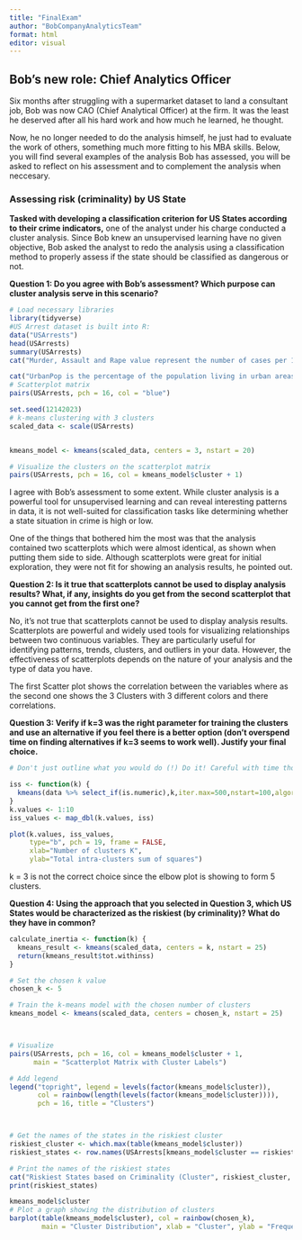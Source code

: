 ---
title: "FinalExam"
author: "BobCompanyAnalyticsTeam"
format: html
editor: visual
---

## Bob's new role: Chief Analytics Officer

Six months after struggling with a supermarket dataset to land a consultant job, Bob was now CAO (Chief Analytical Officer) at the firm. It was the least he deserved after all his hard work and how much he learned, he thought.

Now, he no longer needed to do the analysis himself, he just had to evaluate the work of others, something much more fitting to his MBA skills. Below, you will find several examples of the analysis Bob has assessed, you will be asked to reflect on his assessment and to complement the analysis when neccesary.

### Assessing risk (criminality) by US State

**Tasked with developing a classification criterion for US States according to their crime indicators,** one of the analyst under his charge conducted a cluster analysis. Since Bob knew an unsupervised learning have no given objective, Bob asked the analyst to redo the analysis using a classification method to properly assess if the state should be classified as dangerous or not.

**Question 1: Do you agree with Bob's assessment? Which purpose can cluster analysis serve in this scenario?**

```{r}
# Load necessary libraries
library(tidyverse)
#US Arrest dataset is built into R:
data("USArrests")
head(USArrests)
summary(USArrests)
cat("Murder, Assault and Rape value represent the number of cases per 100,000 habitants. \n")

cat("UrbanPop is the percentage of the population living in urban areas. \n")
# Scatterplot matrix
pairs(USArrests, pch = 16, col = "blue")

set.seed(12142023)
# k-means clustering with 3 clusters
scaled_data <- scale(USArrests)


kmeans_model <- kmeans(scaled_data, centers = 3, nstart = 20)

# Visualize the clusters on the scatterplot matrix
pairs(USArrests, pch = 16, col = kmeans_model$cluster + 1)
```

I agree with Bob's assessment to some extent. While cluster analysis is a powerful tool for unsupervised learning and can reveal interesting patterns in data, it is not well-suited for classification tasks like determining whether a state situation in crime is high or low.

One of the things that bothered him the most was that the analysis contained two scatterplots which were almost identical, as shown when putting them side to side. Although scatterplots were great for initial exploration, they were not fit for showing an analysis results, he pointed out.

**Question 2: Is it true that scatterplots cannot be used to display analysis results? What, if any, insights do you get from the second scatterplot that you cannot get from the first one?**

No, it's not true that scatterplots cannot be used to display analysis results. Scatterplots are powerful and widely used tools for visualizing relationships between two continuous variables. They are particularly useful for identifying patterns, trends, clusters, and outliers in your data. However, the effectiveness of scatterplots depends on the nature of your analysis and the type of data you have. 

The first Scatter plot shows the correlation between the variables where as the second one shows the 3 Clusters with 3 different colors and there correlations.

**Question 3: Verify if k=3 was the right parameter for training the clusters and use an alternative if you feel there is a better option (don't overspend time on finding alternatives if k=3 seems to work well). Justify your final choice.**

```{r}
# Don't just outline what you would do (!) Do it! Careful with time though. 

iss <- function(k) {
  kmeans(data %>% select_if(is.numeric),k,iter.max=500,nstart=100,algorithm="Lloyd" )$tot.withinss
}
k.values <- 1:10
iss_values <- map_dbl(k.values, iss)

plot(k.values, iss_values,
     type="b", pch = 19, frame = FALSE, 
     xlab="Number of clusters K",
     ylab="Total intra-clusters sum of squares")

```

k = 3 is not the correct choice since the elbow plot is showing to form 5 clusters.

**Question 4: Using the approach that you selected in Question 3, which US States would be characterized as the riskiest (by criminality)? What do they have in common?**

```{r}


calculate_inertia <- function(k) {
  kmeans_result <- kmeans(scaled_data, centers = k, nstart = 25)
  return(kmeans_result$tot.withinss)
}

# Set the chosen k value
chosen_k <- 5

# Train the k-means model with the chosen number of clusters
kmeans_model <- kmeans(scaled_data, centers = chosen_k, nstart = 25)



# Visualize 
pairs(USArrests, pch = 16, col = kmeans_model$cluster + 1, 
      main = "Scatterplot Matrix with Cluster Labels")

# Add legend
legend("topright", legend = levels(factor(kmeans_model$cluster)), 
       col = rainbow(length(levels(factor(kmeans_model$cluster)))), 
       pch = 16, title = "Clusters")



# Get the names of the states in the riskiest cluster
riskiest_cluster <- which.max(table(kmeans_model$cluster))
riskiest_states <- row.names(USArrests[kmeans_model$cluster == riskiest_cluster, ])

# Print the names of the riskiest states
cat("Riskiest States based on Criminality (Cluster", riskiest_cluster, "):\n")
print(riskiest_states)
```

```{r}

kmeans_model$cluster
# Plot a graph showing the distribution of clusters
barplot(table(kmeans_model$cluster), col = rainbow(chosen_k),
        main = "Cluster Distribution", xlab = "Cluster", ylab = "Frequency")




```
